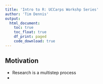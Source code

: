 ```yaml
---
title: 'Intro to R: UCCarps Workshp Series'
author: 'Tim Dennis'
output: 
  html_document:
    toc: true
    toc_float: true
    df_print: paged
    code_download: true
---
```


## Motivation 

* Research is a multistep process
* 